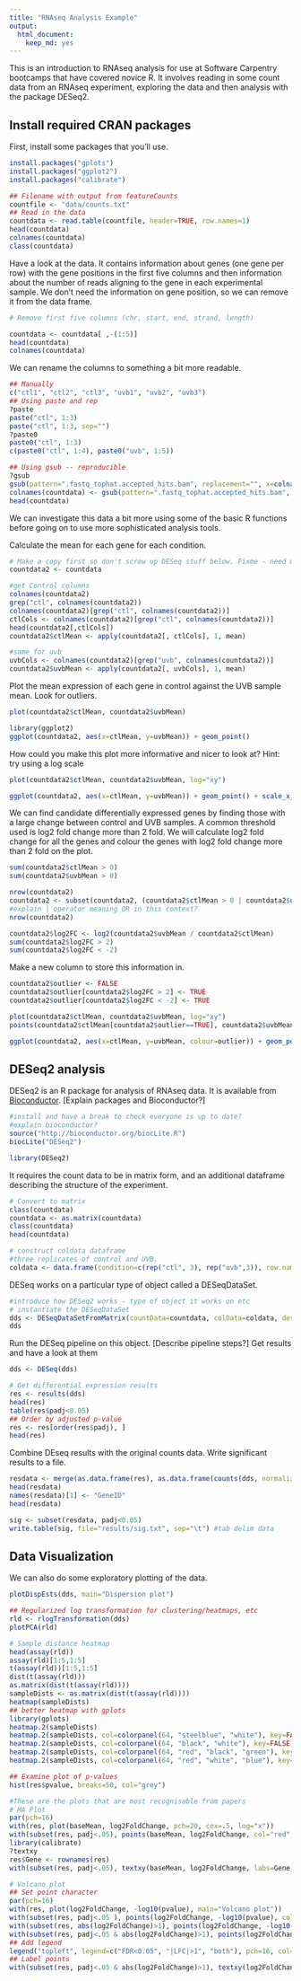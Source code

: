 ```yaml
---
title: "RNAseq Analysis Example"
output:
  html_document:
    keep_md: yes
---
```

This is an introduction to RNAseq analysis for use at Software Carpentry bootcamps that have covered novice R. It involves reading in some count data from an RNAseq experiment, exploring the data and then analysis with the package DESeq2.

Install required CRAN packages
-----------------------------

First, install some packages that you'll use.

```r
install.packages("gplots")
install.packages("ggplot2")
install.packages("calibrate")
```


```r
## Filename with output from featureCounts
countfile <- "data/counts.txt"
## Read in the data
countdata <- read.table(countfile, header=TRUE, row.names=1)
head(countdata)
colnames(countdata)
class(countdata)
```

Have a look at the data. It contains information about genes (one gene per row) with the gene positions in the first five columns and then information about the number of reads aligning to the gene in each experimental sample. We don't need the information on gene position, so we can remove it from the data frame.

```r
# Remove first five columns (chr, start, end, strand, length)

countdata <- countdata[ ,-(1:5)]
head(countdata)
colnames(countdata)
```

We can rename the columns to something a bit more readable.

```r
## Manually
c("ctl1", "ctl2", "ctl3", "uvb1", "uvb2", "uvb3")
## Using paste and rep
?paste
paste("ctl", 1:3)
paste("ctl", 1:3, sep="")
?paste0
paste0("ctl", 1:3)
c(paste0("ctl", 1:4), paste0("uvb", 1:5))
```

```r
## Using gsub -- reproducible
?gsub
gsub(pattern=".fastq_tophat.accepted_hits.bam", replacement="", x=colnames(countdata))
colnames(countdata) <- gsub(pattern=".fastq_tophat.accepted_hits.bam", replacement="", x=colnames(countdata))
head(countdata)
```

We can investigate this data a bit more using some of the basic R functions before going on to use more sophisticated analysis tools.

Calculate the mean for each gene for each condition.

```r
# Make a copy first so don't screw up DESeq stuff below. Fixme - need more commentary
countdata2 <- countdata

#get Control columns
colnames(countdata2)
grep("ctl", colnames(countdata2))
colnames(countdata2)[grep("ctl", colnames(countdata2))]
ctlCols <- colnames(countdata2)[grep("ctl", colnames(countdata2))]
head(countdata2[,ctlCols])
countdata2$ctlMean <- apply(countdata2[, ctlCols], 1, mean)

#same for uvb
uvbCols <- colnames(countdata2)[grep("uvb", colnames(countdata2))]
countdata2$uvbMean <- apply(countdata2[, uvbCols], 1, mean)
```

Plot the mean expression of each gene in control against the UVB sample mean. Look for outliers.

```r
plot(countdata2$ctlMean, countdata2$uvbMean)
```

```r
library(ggplot2)
ggplot(countdata2, aes(x=ctlMean, y=uvbMean)) + geom_point()
```

How could you make this plot more informative and nicer to look at? Hint: try using a log scale

```r
plot(countdata2$ctlMean, countdata2$uvbMean, log="xy")
```

```r
ggplot(countdata2, aes(x=ctlMean, y=uvbMean)) + geom_point() + scale_x_log10() + scale_y_log10()
```

We can find candidate differentially expressed genes by finding those with a large change between control and UVB samples. A common threshold used is log2 fold change more than 2 fold. We will calculate log2 fold change for all the genes and colour the genes with log2 fold change more than 2 fold on the plot.

```r
sum(countdata2$ctlMean > 0)
sum(countdata2$uvbMean > 0)

nrow(countdata2)
countdata2 <- subset(countdata2, (countdata2$ctlMean > 0 | countdata2$uvbMean > 0))
#explain | operator meaning OR in this context?
nrow(countdata2)
```

```r
countdata2$log2FC <- log2(countdata2$uvbMean / countdata2$ctlMean)
sum(countdata2$log2FC > 2)
sum(countdata2$log2FC < -2)
```
Make a new column to store this information in.

```r
countdata2$outlier <- FALSE
countdata2$outlier[countdata2$log2FC > 2] <- TRUE
countdata2$outlier[countdata2$log2FC < -2] <- TRUE
```

```r
plot(countdata2$ctlMean, countdata2$uvbMean, log="xy")
points(countdata2$ctlMean[countdata2$outlier==TRUE], countdata2$uvbMean[countdata2$outlier==TRUE], col="red")
```

```r
ggplot(countdata2, aes(x=ctlMean, y=uvbMean, colour=outlier)) + geom_point() + scale_x_log10() + scale_y_log10() 
```

DESeq2 analysis
---------


DESeq2 is an R package for analysis of RNAseq data. It is available from [Bioconductor](http://www.bioconductor.org/). [Explain packages and Bioconductor?]

```r
#install and have a break to check everyone is up to date?
#explain bioconductor?
source("http://bioconductor.org/biocLite.R")
biocLite("DESeq2")
```

```r
library(DESeq2)
```

It requires the count data to be in matrix form, and an additional dataframe describing the structure of the experiment.

```r
# Convert to matrix
class(countdata)
countdata <- as.matrix(countdata)
class(countdata)
head(countdata)

# construct coldata dataframe
#three replicates of control and UVB.
coldata <- data.frame(condition=c(rep("ctl", 3), rep("uvb",3)), row.names=colnames(countdata))
```

DESeq works on a particular type of object called a DESeqDataSet.

```r
#introduce how DESeq2 works - type of object it works on etc
# instantiate the DESeqDataSet
dds <- DESeqDataSetFromMatrix(countData=countdata, colData=coldata, design=~condition)
dds
```

Run the DESeq pipeline on this object. [Describe pipeline steps?]
Get results and have a look at them

```r
dds <- DESeq(dds)

# Get differential expression results
res <- results(dds)
head(res)
table(res$padj<0.05)
## Order by adjusted p-value
res <- res[order(res$padj), ]
head(res)
```

Combine DEseq results with the original counts data. Write significant results to a file.

```r
resdata <- merge(as.data.frame(res), as.data.frame(counts(dds, normalized=TRUE)), by="row.names", sort=FALSE)
head(resdata)
names(resdata)[1] <- "GeneID"
head(resdata)

sig <- subset(resdata, padj<0.05)
write.table(sig, file="results/sig.txt", sep="\t") #tab delim data
```

Data Visualization
------------------

We can also do some exploratory plotting of the data.

```r
plotDispEsts(dds, main="Dispersion plot")
```

```r
## Regularized log transformation for clustering/heatmaps, etc
rld <- rlogTransformation(dds)
plotPCA(rld)

# Sample distance heatmap
head(assay(rld))
assay(rld)[1:5,1:5]
t(assay(rld))[1:5,1:5]
dist(t(assay(rld)))
as.matrix(dist(t(assay(rld))))
sampleDists <- as.matrix(dist(t(assay(rld))))
heatmap(sampleDists)
## better heatmap with gplots
library(gplots)
heatmap.2(sampleDists)
heatmap.2(sampleDists, col=colorpanel(64, "steelblue", "white"), key=FALSE, trace="none")
heatmap.2(sampleDists, col=colorpanel(64, "black", "white"), key=FALSE, trace="none")
heatmap.2(sampleDists, col=colorpanel(64, "red", "black", "green"), key=FALSE, trace="none")
heatmap.2(sampleDists, col=colorpanel(64, "red", "white", "blue"), key=FALSE, trace="none")
```

```r
## Examine plot of p-values
hist(res$pvalue, breaks=50, col="grey")
```


```r
#These are the plots that are most recognisable from papers
# MA Plot
par(pch=16)
with(res, plot(baseMean, log2FoldChange, pch=20, cex=.5, log="x"))
with(subset(res, padj<.05), points(baseMean, log2FoldChange, col="red", pch=16))
library(calibrate)
?textxy
res$Gene <- rownames(res)
with(subset(res, padj<.05), textxy(baseMean, log2FoldChange, labs=Gene, cex=1, col=2))
```

```r
# Volcano plot
## Set point character
par(pch=16)
with(res, plot(log2FoldChange, -log10(pvalue), main="Volcano plot"))
with(subset(res, padj<.05 ), points(log2FoldChange, -log10(pvalue), col="red"))
with(subset(res, abs(log2FoldChange)>1), points(log2FoldChange, -log10(pvalue), col="orange"))
with(subset(res, padj<.05 & abs(log2FoldChange)>1), points(log2FoldChange, -log10(pvalue), col="green"))
## Add legend
legend("topleft", legend=c("FDR<0.05", "|LFC|>1", "both"), pch=16, col=c("red","orange","green"))
## Label points
with(subset(res, padj<.05 & abs(log2FoldChange)>1), textxy(log2FoldChange, -log10(pvalue), labs=Gene, cex=1))
```
